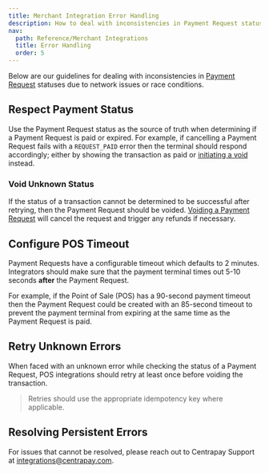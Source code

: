 ```yaml
---
title: Merchant Integration Error Handling
description: How to deal with inconsistencies in Payment Request statuses due to network issues or race conditions.
nav:
  path: Reference/Merchant Integrations
  title: Error Handling
  order: 5
---
```


Below are our guidelines for dealing with inconsistencies in [Payment Request](/api/payment-requests#payment-request) statuses due to network issues or race conditions.

## Respect Payment Status

Use the Payment Request status as the source of truth when determining if a Payment Request is paid or expired. For example, if cancelling a Payment Request fails with a `REQUEST_PAID` error then the terminal should respond accordingly; either by showing the transaction as paid or [initiating a void](/api/payment-requests#void-a-payment-request-experimental) instead.

### Void Unknown Status

If the status of a transaction cannot be determined to be successful after retrying, then the Payment Request should be voided. [Voiding a Payment Request](/api/payment-requests#void) will cancel the request and trigger any refunds if necessary.

## Configure POS Timeout

Payment Requests have a configurable timeout which defaults to 2 minutes. Integrators should make sure that the payment terminal times out 5-10 seconds **after** the Payment Request.

For example, if the Point of Sale (POS) has a 90-second payment timeout then the Payment Request could be created with an 85-second timeout to prevent the payment terminal from expiring at the same time as the Payment Request is paid.

## Retry Unknown Errors

When faced with an unknown error while checking the status of a Payment Request, POS integrations should retry at least once before voiding the transaction.

> Retries should use the appropriate idempotency key where applicable.

## Resolving Persistent Errors

For issues that cannot be resolved, please reach out to Centrapay Support at integrations@centrapay.com.
